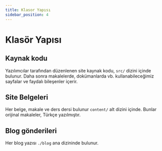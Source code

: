 ```yaml
---
title: Klasor Yapısı
sidebar_position: 4
---
```


# Klasör Yapısı

## Kaynak kodu

Yazılımcılar tarafından düzenlenen site kaynak kodu, `src/` dizini içinde bulunur. Daha sonra makalelerde, dokümanlarda vb. kullanabileceğimiz sayfalar ve faydalı bileşenler içerir.

## Site Belgeleri

Her belge, makale ve ders dersi bulunur `content/` alt dizini içinde. Bunlar orijinal makaleler, Türkçe yazılmıştır.

## Blog gönderileri

Her blog yazısı `./blog` ana dizininde bulunur.
